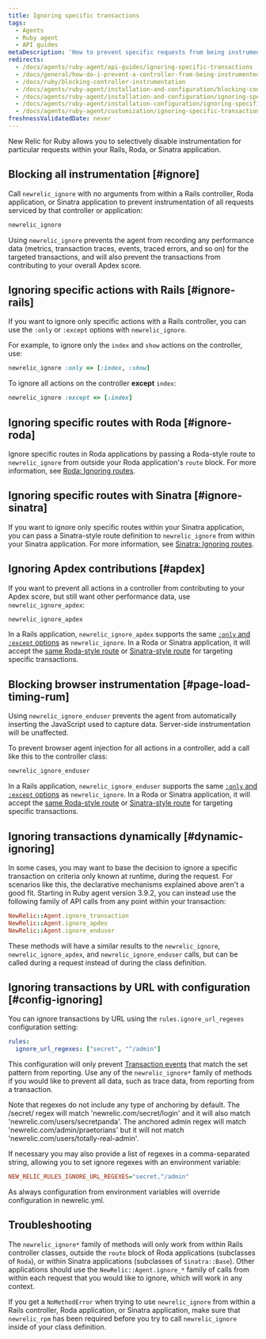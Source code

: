 ```yaml
---
title: Ignoring specific transactions
tags:
  - Agents
  - Ruby agent
  - API guides
metaDescription: 'How to prevent specific requests from being instrumented entirely in New Relic, or prevent them from being factored into your Apdex score.'
redirects:
  - /docs/agents/ruby-agent/api-guides/ignoring-specific-transactions
  - /docs/general/how-do-i-prevent-a-controller-from-being-instrumented
  - /docs/ruby/blocking-controller-instrumentation
  - /docs/agents/ruby-agent/installation-and-configuration/blocking-controller-instrumentation
  - /docs/agents/ruby-agent/installation-and-configuration/ignoring-specific-transactions
  - /docs/agents/ruby-agent/installation-configuration/ignoring-specific-transactions
  - /docs/agents/ruby-agent/customization/ignoring-specific-transactions
freshnessValidatedDate: never
---
```


New Relic for <DNT>Ruby</DNT> allows you to selectively disable instrumentation for particular requests within your Rails, Roda, or Sinatra application.

## Blocking all instrumentation [#ignore]

Call `newrelic_ignore` with no arguments from within a Rails controller, Roda application, or Sinatra application to prevent instrumentation of all requests serviced by that controller or application:

```rb
newrelic_ignore
```

Using `newrelic_ignore` prevents the agent from recording any performance data (metrics, transaction traces, events, traced errors, and so on) for the targeted transactions, and will also prevent the transactions from contributing to your overall Apdex score.

## Ignoring specific actions with Rails [#ignore-rails]

If you want to ignore only specific actions with a Rails controller, you can use the `:only` or `:except` options with `newrelic_ignore`.

For example, to ignore only the `index` and `show` actions on the controller, use:

```rb
newrelic_ignore :only => [:index, :show]
```

To ignore all actions on the controller <DNT>**except**</DNT> `index`:

```rb
newrelic_ignore :except => [:index]
```

## Ignoring specific routes with Roda [#ignore-roda]

Ignore specific routes in Roda applications by passing a Roda-style route to `newrelic_ignore` from outside your Roda application's `route` block. For more information, see [Roda: Ignoring routes](/docs/agents/ruby-agent/frameworks/roda-support#ignoring-routes).

## Ignoring specific routes with Sinatra [#ignore-sinatra]

If you want to ignore only specific routes within your Sinatra application, you can pass a Sinatra-style route definition to `newrelic_ignore` from within your Sinatra application. For more information, see [Sinatra: Ignoring routes](/docs/agents/ruby-agent/frameworks/sinatra-support#ignoring-routes).

## Ignoring Apdex contributions [#apdex]

If you want to prevent all actions in a controller from contributing to your Apdex score, but still want other performance data, use `newrelic_ignore_apdex`:

```rb
newrelic_ignore_apdex
```

In a Rails application, `newrelic_ignore_apdex` supports the same [`:only` and `:except` options](#ignore-rails) as `newrelic_ignore`. In a Roda or Sinatra application, it will accept the [same Roda-style route](#ignore-roda) or [Sinatra-style route](#ignore-sinatra) for targeting specific transactions.

## Blocking browser instrumentation [#page-load-timing-rum]

Using `newrelic_ignore_enduser` prevents the agent from automatically inserting the JavaScript used to capture [<InlinePopover type="browser" />](/docs/agents/ruby-agent/features/page-load-timing-ruby) data. Server-side instrumentation will be unaffected.

To prevent browser agent injection for all actions in a controller, add a call like this to the controller class:

```rb
newrelic_ignore_enduser
```

In a Rails application, `newrelic_ignore_enduser` supports the same [`:only` and `:except` options](#ignore-rails) as `newrelic_ignore`. In a Roda or Sinatra application, it will accept the [same Roda-style route](#ignore-roda) or [Sinatra-style route](#ignore-sinatra) for targeting specific transactions.

## Ignoring transactions dynamically [#dynamic-ignoring]

In some cases, you may want to base the decision to ignore a specific transaction on criteria only known at runtime, during the request. For scenarios like this, the declarative mechanisms explained above aren't a good fit. Starting in Ruby agent version 3.9.2, you can instead use the following family of API calls from any point within your transaction:

```rb
NewRelic::Agent.ignore_transaction
NewRelic::Agent.ignore_apdex
NewRelic::Agent.ignore_enduser
```

These methods will have a similar results to the `newrelic_ignore`, `newrelic_ignore_apdex`, and `newrelic_ignore_enduser` calls, but can be called during a request instead of during the class definition.

## Ignoring transactions by URL with configuration [#config-ignoring]

You can ignore transactions by URL using the `rules.ignore_url_regexes` configuration setting:

```yml
rules:
  ignore_url_regexes: ["secret", "^/admin"]
```

This configuration will only prevent [Transaction events](/docs/telemetry-data-platform/understand-data/event-data/events-reported-apm/) that match the set pattern from reporting. Use any of the `newrelic_ignore*` family of methods if you would like to prevent all data, such as trace data, from reporting from a transaction.

Note that regexes do not include any type of anchoring by default. The /secret/ regex will match 'newrelic.com/secret/login' and it will also match 'newrelic.com/users/secretpanda'. The anchored admin regex will match 'newrelic.com/admin/praetorians' but it will not match 'newrelic.com/users/totally-real-admin'.

If necessary you may also provide a list of regexes in a comma-separated string, allowing you to set ignore regexes with an environment variable:

```ini
NEW_RELIC_RULES_IGNORE_URL_REGEXES="secret,^/admin"
```

As always configuration from environment variables will override configuration in newrelic.yml.

## Troubleshooting

The `newrelic_ignore*` family of methods will only work from within Rails controller classes, outside the `route` block of Roda applications (subclasses of `Roda`), or within Sinatra applications (subclasses of `Sinatra::Base`). Other applications should use the `NewRelic::Agent.ignore_*` family of calls from within each request that you would like to ignore, which will work in any context.

If you get a `NoMethodError` when trying to use `newrelic_ignore` from within a Rails controller, Roda application, or Sinatra application, make sure that `newrelic_rpm` has been required before you try to call `newrelic_ignore` inside of your class definition.
